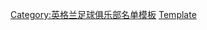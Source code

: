 {{football squad
|name        = 西布朗球員名單
|teamname    = 西布罗姆维奇足球俱乐部
|title       = -{zh-hans:西布罗姆维奇;zh-hk:西布朗;zh-tw:西布羅姆維奇;}-
|bgcolor=#FFFFFF
|textcolor=#000080
|bordercolor=#000080
|list=<div>
{{football squad2 player|no=1|name=[[山姆·約翰斯通|-{zh-hans:约翰斯通;zh-hk:莊士東;zh-tw:約翰斯通;}-]]}}
{{football squad2 player|no=2|name={{le|達內爾·費朗|Darnell Furlong|-{zh-hans:费朗;zh-hk:科朗;zh-tw:費朗;}-}}}}
{{football squad2 player|no=3|name={{le|幹拿·唐辛|Conor Townsend|唐辛}}}}
{{football squad2 player|no=4|name={{le|達拉·奧沙|Dara O'Shea|奧沙}}}}
{{football squad2 player|no=5|name={{le|凱爾·巴特利|Kyle Bartley|巴特利}}}}
{{football squad2 player|no=6|name={{le|森美·阿積爾|Semi Ajayi|-{zh-hans:阿杰伊;zh-hk:艾查爾;zh-tw:阿積爾;}-}}}}
{{football squad2 player|no=7|name={{le|凱倫·羅賓森|Callum Robinson|-{zh-hans:罗宾森;zh-hk:羅賓遜;zh-tw:羅賓森;}-}}}}
{{football squad2 player|no=8|name=[[詹克·利費摩亞|-{zh-hans:利弗摩尔 ; zh-hk:利華摩亞;}-]] (c)}}
{{football squad2 player|no=9|name=[[堅尼夫·蘇賀尼|蘇賀尼]]}}
{{football squad2 player|no=10|name=[[馬菲·菲臘斯|-{zh-hans:菲利普斯; zh-hk:菲臘斯;}-]]}}
{{football squad2 player|no=11|name=[[格雷迪·迪安加拿|迪安加拿]]}}
{{football squad2 player|no=14|name={{le|傑森·穆蘭比|Jayson Molumby|-{zh-hans:穆兰比;zh-hk:莫林比;zh-tw:穆蘭比;}-}}}}
{{football squad2 player|no=16|name={{le|馬特·奇勒|Matthew Clarke (footballer, born 1996)|奇勒}}}}
{{football squad2 player|no=17|name=[[喬丹·赫吉爾|-{zh-hans:赫吉尔;zh-hk:侯喬;zh-tw:赫吉爾}-]]}}
{{football squad2 player|no=18|name={{le|卡爾蘭·格蘭特|Karlan Grant|-{zh-hans:格兰特;zh-hk:格蘭特;zh-tw:格蘭特;}-}}}}
<!--{{football squad2 player|no=19|name={{le|羅邁內·索耶斯|Romaine Sawyers|-{zh-hans:索耶斯;zh-hk:梳亞斯;zh-tw:索耶斯;}-}}}}-->
{{football squad2 player|no=20|name=[[亞當·里奇|-{zh-hans:里奇;zh-hk:列亞治;zh-tw:里奇;}-]]}}
{{football squad2 player|no=21|name={{le|賽德里克·基普雷|Cédric Kipré|-{zh-hans:基普雷;zh-hk:基比;zh-tw:基普雷;}-}}}} 
{{football squad2 player|no=22|name={{le|庫恩·布萊恩|Kean Bryan|布萊恩}}}}
{{football squad2 player|no=23|name=[[羅拔·辛迪加斯|-{zh-hans:斯诺德格拉斯;zh-hk:辛迪加斯;zh-tw:斯諾德格拉斯;}-]]}}
{{football squad2 player|no=25|name=[[大衛·巴頓|-{zh-hans:巴顿;zh-hk:畢頓;zh-tw:巴頓;}-]]}}
{{football squad2 player|no=27|name=[[阿歷斯·莫屈特|-{zh-hans:莫厄特;zh-hk:莫屈特;}-]]}}
{{football squad2 player|no=28|name={{le|雷哈恩·塔洛克|Rayhaan Tulloch|塔洛克}}}}
{{football squad2 player|no=32|name={{le|克文·卡斯特羅|Quevin Castro|卡斯特羅}}}}
{{football squad2 player|no=36|name={{le|阿歷斯·彭馬|Alex Palmer|彭馬}}}}
<!--{{football squad2 player|no=38|name={{le|喬許·格里菲斯|Josh Griffiths (footballer)|格里菲斯}}}}--> 
{{football squad2 player|no=-|name=[[達里爾·戴克|戴克]]}}
{{football squad manager|name=[[史蒂夫·布鲁斯|-{zh-hans:布鲁斯;zh-hk:布魯士}-]]}}
</div>
}}<noinclude>
{{DEFAULTSORT:West Bromwich}}
[[Category:英格兰足球俱乐部名单模板]]
[[Category:西布罗姆维奇足球俱乐部|Template]]
</noinclude>